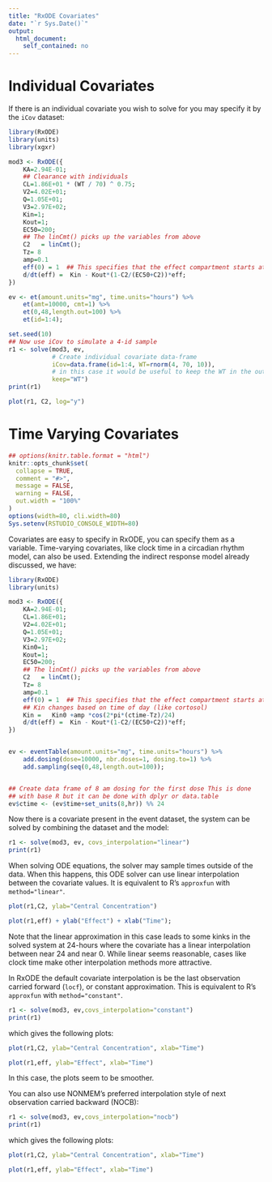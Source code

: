```yaml
---
title: "RxODE Covariates"
date: "`r Sys.Date()`"
output:
  html_document:
    self_contained: no
---
```

# Individual Covariates

If there is an individual covariate you wish to solve for you may specify it by the `iCov` dataset:

```r
library(RxODE)
library(units)
library(xgxr)

mod3 <- RxODE({
    KA=2.94E-01;
    ## Clearance with individuals
    CL=1.86E+01 * (WT / 70) ^ 0.75; 
    V2=4.02E+01; 
    Q=1.05E+01;
    V3=2.97E+02; 
    Kin=1;
    Kout=1;
    EC50=200;
    ## The linCmt() picks up the variables from above
    C2   = linCmt();
    Tz= 8
    amp=0.1
    eff(0) = 1  ## This specifies that the effect compartment starts at 1.
    d/dt(eff) =  Kin - Kout*(1-C2/(EC50+C2))*eff;
})

ev <- et(amount.units="mg", time.units="hours") %>%
    et(amt=10000, cmt=1) %>%
    et(0,48,length.out=100) %>%
    et(id=1:4);

set.seed(10)
## Now use iCov to simulate a 4-id sample
r1 <- solve(mod3, ev,
            # Create individual covariate data-frame
            iCov=data.frame(id=1:4, WT=rnorm(4, 70, 10)),
            # in this case it would be useful to keep the WT in the output dataset
            keep="WT")
print(r1)

plot(r1, C2, log="y") 
```

# Time Varying Covariates
```r
## options(knitr.table.format = "html")
knitr::opts_chunk$set(
  collapse = TRUE,
  comment = "#>",
  message = FALSE,
  warning = FALSE,
  out.width = "100%"
)
options(width=80, cli.width=80)
Sys.setenv(RSTUDIO_CONSOLE_WIDTH=80)
```

Covariates are easy to specify in RxODE, you can specify them as a
variable. Time-varying covariates, like clock time in a circadian
rhythm model, can also be used.  Extending the indirect response model
already discussed, we have:


```r
library(RxODE)
library(units)

mod3 <- RxODE({
    KA=2.94E-01;
    CL=1.86E+01; 
    V2=4.02E+01; 
    Q=1.05E+01;
    V3=2.97E+02; 
    Kin0=1;
    Kout=1;
    EC50=200;
    ## The linCmt() picks up the variables from above
    C2   = linCmt();
    Tz= 8
    amp=0.1
    eff(0) = 1  ## This specifies that the effect compartment starts at 1.
    ## Kin changes based on time of day (like cortosol)
    Kin =   Kin0 +amp *cos(2*pi*(ctime-Tz)/24)
    d/dt(eff) =  Kin - Kout*(1-C2/(EC50+C2))*eff;
})


ev <- eventTable(amount.units="mg", time.units="hours") %>%
    add.dosing(dose=10000, nbr.doses=1, dosing.to=1) %>%
    add.sampling(seq(0,48,length.out=100));


## Create data frame of 8 am dosing for the first dose This is done
## with base R but it can be done with dplyr or data.table
ev$ctime <- (ev$time+set_units(8,hr)) %% 24
```

Now there is a covariate present in the event dataset, the system can
be solved by combining the dataset and the model:

```r
r1 <- solve(mod3, ev, covs_interpolation="linear")
print(r1)
```

When solving ODE equations, the solver may sample times outside of the
data.  When this happens, this ODE solver can use linear interpolation
between the covariate values. It is equivalent to R's `approxfun` with
`method="linear"`.

```r
plot(r1,C2, ylab="Central Concentration")
```

```r
plot(r1,eff) + ylab("Effect") + xlab("Time");
```

Note that the linear approximation in this case leads to some kinks in
the solved system at 24-hours where the covariate has a linear
interpolation between near 24 and near 0. While linear seems
reasonable, cases like clock time make other interpolation methods
more attractive.

In RxODE the default covariate interpolation is be the last
observation carried forward (`locf`), or constant approximation.  This is
equivalent to R's `approxfun` with `method="constant"`.


```r
r1 <- solve(mod3, ev,covs_interpolation="constant")
print(r1)
```

which gives the following plots:

```r
plot(r1,C2, ylab="Central Concentration", xlab="Time")
```

```r
plot(r1,eff, ylab="Effect", xlab="Time")
```

In this case, the plots seem to be smoother.

You can also use NONMEM's preferred interpolation style of next
observation carried backward (NOCB):

```r
r1 <- solve(mod3, ev,covs_interpolation="nocb")
print(r1)
```

which gives the following plots:

```r
plot(r1,C2, ylab="Central Concentration", xlab="Time")
```

```r
plot(r1,eff, ylab="Effect", xlab="Time")
```


